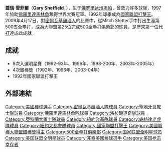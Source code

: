{{Infobox MLB player
|bgcolor1=#003581
|bgcolor2=#ff5731
|textcolor1=white
|textcolor2=white
| name       = 蓋瑞·雪菲爾
| nickname   = The Clock
| image      = Gary Sheffield 2009 (1).jpg
| width      = 300
| position   = 外野手
| team       = 退休
| number     = 10
| bats       = 右
| throws     = 右
| birthdate  = {{birth date and age|1968|11|18}}
| debutyear  = 1988年9月3日
| debutteam  = 密爾瓦基釀酒人
| statyear   = 2009年
| stat1label = [[打擊率|打擊率]]
| stat1value = .292
| stat2label = [[全壘打|全壘打]]
| stat2value = 509
| stat3label = [[打點|打點]]
| stat3value = 1676
| teams      = <nowiki></nowiki>
* [[密爾瓦基釀酒人|密爾瓦基釀酒人]]（1988年－1991年）
* [[聖地牙哥教士|聖地牙哥教士]]（1992年－1993年）
* [[佛羅里達馬林魚|佛羅里達馬林魚]]（1993年－1998年）
* [[洛杉磯道奇|洛杉磯道奇]]（1998年－2001年）
* [[亞特蘭大勇士|亞特蘭大勇士]]（2002年－2003年）
* [[紐約洋基|紐約洋基]]（2004年－2006年）
* [[底特律老虎|底特律老虎]]（2007年－2008年）
* [[紐約大都會|紐約大都會]]（2009年）
| awards      = <nowiki></nowiki>
*5度[[銀棒獎|銀棒獎]]得主（1992、1996、2003、2004、2005）
*9度[[美國職棒大聯盟全明星賽|明星賽]]（1992、1993、1996、1998、1999、2000、2003、2004、2005）
*[[世界大賽|世界大賽]]冠軍（1997）
*[[國家聯盟|國聯]][[打擊率|打擊率]]王（1992）
*[[國家聯盟|國聯]]壘打數王（1992）
}}
'''蓋瑞·雪菲爾'''（'''Gary Sheffield'''，{{bd|1968年|11月18日|catIdx=Sheffield, Gary}}），生于[[佛罗里达州|佛罗里达州]][[坦帕_(佛罗里达州)|坦帕]]，曾效力許多球隊，1997年協助[[佛羅里達馬林魚|佛羅里達馬林魚]]奪得世界大賽冠軍。1992年球季成為[[美國職棒大聯盟打擊王|國家聯盟打擊王]]。2009年4月17日，對[[密爾瓦基釀酒人|密爾瓦基釀酒人]]的比賽中，從Mitch Stetter手中打出生涯第500支全壘打，成為大聯盟第25位完成[[500全壘打俱樂部|500全壘打俱樂部]]的球員，是歷來第一位[[代打|代打]]達成此成就。

==成就==
*9次入選明星賽（1992-93年、1996年、1998-200年、2003年-2005年）
*4次銀棒獎（1992年、1996年、2003-04年）
*1992年國家聯盟打擊王

==外部連結==
{{commonscat|Gary Sheffield}}
{{baseballstats |mlb=122111 |espn=2113 |br=s/sheffga01 |fangraphs=114 |cube=s/gary-sheffield}}

{{TSN NL Comeback Players of the Year}}
{{500 home run club}}

{{DEFAULTSORT:Sheffield, Gary}}

[[Category:美國棒球選手|Category:美國棒球選手]]
[[Category:密爾瓦基釀酒人隊球員|Category:密爾瓦基釀酒人隊球員]]
[[Category:聖地牙哥教士隊球員|Category:聖地牙哥教士隊球員]]
[[Category:佛羅里達馬林魚隊球員|Category:佛羅里達馬林魚隊球員]]
[[Category:洛杉磯道奇隊球員|Category:洛杉磯道奇隊球員]]
[[Category:亞特蘭大勇士隊球員|Category:亞特蘭大勇士隊球員]]
[[Category:紐約洋基隊球員|Category:紐約洋基隊球員]]
[[Category:底特律老虎隊球員|Category:底特律老虎隊球員]]
[[Category:紐約大都會隊球員|Category:紐約大都會隊球員]]
[[Category:國家聯盟打擊王|Category:國家聯盟打擊王]]
[[Category:美國職棒大聯盟銀棒獎得主|Category:美國職棒大聯盟銀棒獎得主]]
[[Category:500全壘打俱樂部|Category:500全壘打俱樂部]]
[[Category:国家联盟全明星球员|Category:国家联盟全明星球员]]
[[Category:美国联盟全明星球员|Category:美国联盟全明星球员]]
[[Category:非裔美國棒球選手|Category:非裔美國棒球選手]]
[[Category:美国枪击幸存者|Category:美国枪击幸存者]]